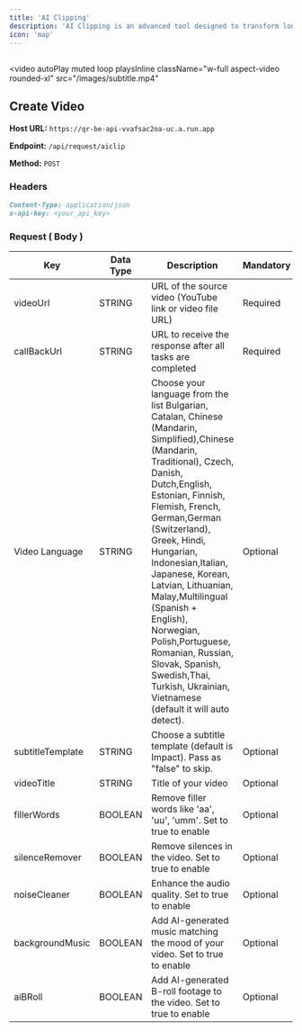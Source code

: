 ```yaml
---
title: 'AI Clipping'
description: 'AI Clipping is an advanced tool designed to transform long-form videos into short, captivating clips by automatically detecting and extracting the most engaging moments. It is ideal for creating highlight reels, trailers, or social media snippets, ensuring that your audience stays engaged with the best parts of your content.'
icon: 'map'
---
```


##

<video
  autoPlay
  muted
  loop
  playsInline
  className="w-full aspect-video rounded-xl"
  src="/images/subtitle.mp4"
></video>


## Create Video

**Host URL:** `https://qr-be-api-vvafsac2oa-uc.a.run.app`

**Endpoint:** `/api/request/aiclip`

**Method:** `POST`

### Headers

```markdown
Content-Type: application/json
x-api-key: <your_api_key> 
```

### Request ( Body )



Key              | Data Type | Description                                                                       | Mandatory
-----------------|-----------|-----------------------------------------------------------------------------------|-----------
videoUrl         | STRING    | URL of the source video (YouTube link or video file URL)                            | Required
callBackUrl      | STRING    | URL to receive the response after all tasks are completed                          | Required
Video Language | STRING    | Choose your language  from the list Bulgarian, Catalan, Chinese (Mandarin, Simplified),Chinese (Mandarin, Traditional), Czech, Danish, Dutch,English, Estonian, Finnish, Flemish, French, German,German (Switzerland), Greek, Hindi, Hungarian, Indonesian,Italian, Japanese, Korean, Latvian, Lithuanian, Malay,Multilingual (Spanish + English), Norwegian, Polish,Portuguese, Romanian, Russian, Slovak, Spanish, Swedish,Thai, Turkish, Ukrainian, Vietnamese (default it will auto detect).            | Optional
subtitleTemplate | STRING    | Choose a subtitle template (default is Impact). Pass as "false" to skip.           | Optional
videoTitle       | STRING    | Title of your video                                                               | Optional
fillerWords      | BOOLEAN   | Remove filler words like 'aa', 'uu', 'umm'. Set to true to enable                   | Optional
silenceRemover   | BOOLEAN   | Remove silences in the video. Set to true to enable                                 | Optional
noiseCleaner     | BOOLEAN   | Enhance the audio quality. Set to true to enable                                    | Optional
backgroundMusic  | BOOLEAN   | Add AI-generated music matching the mood of your video. Set to true to enable       | Optional
aiBRoll          | BOOLEAN   | Add AI-generated B-roll footage to the video. Set to true to enable                 | Optional

